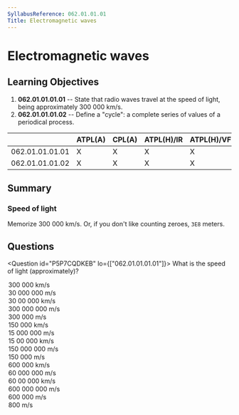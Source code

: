 ```yaml
---
SyllabusReference: 062.01.01.01
Title: Electromagnetic waves
---
```


# Electromagnetic waves

## Learning Objectives

1. **062.01.01.01.01** -- State that radio waves travel at the speed of light,
   being approximately 300 000 km/s.
2. **062.01.01.01.02** -- Define a "cycle": a complete series of values of a
   periodical process.

|                 | ATPL(A) | CPL(A) | ATPL(H)/IR | ATPL(H)/VFR | CPL(H) | IR  | CBIR(A) |
| --------------- | ------- | ------ | ---------- | ----------- | ------ | --- | ------- |
| 062.01.01.01.01 | X       | X      | X          | X           | X      | X   |         |
| 062.01.01.01.02 | X       | X      | X          | X           | X      | X   |         |

## Summary

### Speed of light

Memorize 300 000 km/s. Or, if you don't like counting zeroes, `3E8` meters.

## Questions

<Question id="P5P7CQDKEB" lo={["062.01.01.01.01"]}>
  <Text variant="oneCorrect">What is the speed of light (approximately)?</Text>
  <Option correct>300 000 km/s</Option>
  <Option correct>30 000 000 m/s</Option>
  <Option>30 00 000 km/s</Option>
  <Option>300 000 000 m/s</Option>
  <Option>300 000 m/s</Option>
  <Option>150 000 km/s</Option>
  <Option>15 000 000 m/s</Option>
  <Option>15 00 000 km/s</Option>
  <Option>150 000 000 m/s</Option>
  <Option>150 000 m/s</Option>
  <Option>600 000 km/s</Option>
  <Option>60 000 000 m/s</Option>
  <Option>60 00 000 km/s</Option>
  <Option>600 000 000 m/s</Option>
  <Option>600 000 m/s</Option>
  <Option>800 m/s</Option>
</Question>
